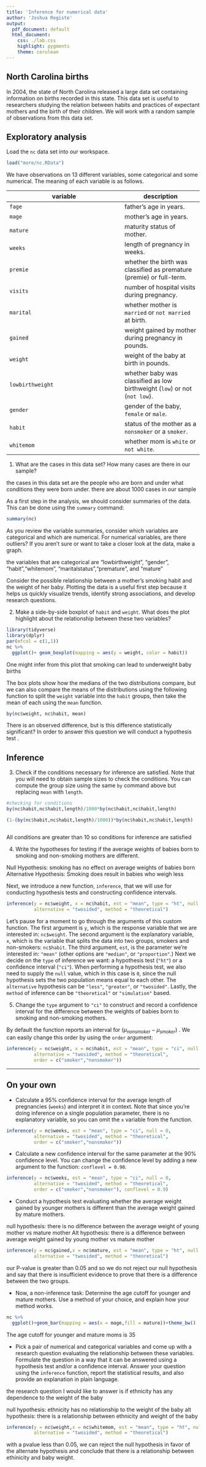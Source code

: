 ```yaml
---
title: 'Inference for numerical data'
author: 'Joshua Registe'
output:
  pdf_document: default
  html_document:
    css: ./lab.css
    highlight: pygments
    theme: cerulean
---
```


## North Carolina births

In 2004, the state of North Carolina released a large data set containing 
information on births recorded in this state. This data set is useful to 
researchers studying the relation between habits and practices of expectant 
mothers and the birth of their children. We will work with a random sample of 
observations from this data set.

## Exploratory analysis

Load the `nc` data set into our workspace.

```r
load("more/nc.RData")

```

We have observations on 13 different variables, some categorical and some 
numerical. The meaning of each variable is as follows.

variable         | description
---------------- | -----------
`fage`           | father's age in years.
`mage`           | mother's age in years.
`mature`         | maturity status of mother.
`weeks`          | length of pregnancy in weeks.
`premie`         | whether the birth was classified as premature (premie) or full-term.
`visits`         | number of hospital visits during pregnancy.
`marital`        | whether mother is `married` or `not married` at birth.
`gained`         | weight gained by mother during pregnancy in pounds.
`weight`         | weight of the baby at birth in pounds.
`lowbirthweight` | whether baby was classified as low birthweight (`low`) or not (`not low`).
`gender`         | gender of the baby, `female` or `male`.
`habit`          | status of the mother as a `nonsmoker` or a `smoker`.
`whitemom`       | whether mom is `white` or `not white`.

1.  What are the cases in this data set? How many cases are there in our sample?

the cases in this data set are the people who are born and under what conditions they were born under.
there are about 1000 cases in our sample

As a first step in the analysis, we should consider summaries of the data. This
can be done using the `summary` command:

```r
summary(nc)
```

As you review the variable summaries, consider which variables are categorical 
and which are numerical. For numerical variables, are there outliers? If you 
aren't sure or want to take a closer look at the data, make a graph.

the variables that are categorical are "lowbirthweight", "gender", "habit","whitemom", "maritalstatus","premature", and "mature"

Consider the possible relationship between a mother's smoking habit and the 
weight of her baby. Plotting the data is a useful first step because it helps 
us quickly visualize trends, identify strong associations, and develop research
questions.

2.  Make a side-by-side boxplot of `habit` and `weight`. What does the plot 
highlight about the relationship between these two variables?

```r
library(tidyverse)
library(dplyr)
par(mfcol = c(1,1))
nc %>% 
  ggplot()+ geom_boxplot(mapping = aes(y = weight, color = habit))
```
One might infer from this plot that smoking can lead to underweight baby births


The box plots show how the medians of the two distributions compare, but we can
also compare the means of the distributions using the following function to 
split the `weight` variable into the `habit` groups, then take the mean of each
using the `mean` function.

```r
by(nc$weight, nc$habit, mean)
```

There is an observed difference, but is this difference statistically 
significant? In order to answer this question we will conduct a hypothesis test
.

## Inference

3.  Check if the conditions necessary for inference are satisfied. Note that 
you will need to obtain sample sizes to check the conditions. You can compute 
the group size using the same `by` command above but replacing `mean` with 
`length`.

```r
#checking for conditions
by(nc$habit,nc$habit,length)/1000*by(nc$habit,nc$habit,length)

(1-(by(nc$habit,nc$habit,length)/1000))*by(nc$habit,nc$habit,length)



```
All conditions are greater than 10 so conditions for inference are satisfied

4.  Write the hypotheses for testing if the average weights of babies born to 
smoking and non-smoking mothers are different.

Null Hypothesis: smoking has no effect on average weights of babies born
Alternative Hypothesis: Smoking does result in babies who weigh less

Next, we introduce a new function, `inference`, that we will use for conducting
hypothesis tests and constructing confidence intervals. 

```r
inference(y = nc$weight, x = nc$habit, est = "mean", type = "ht", null = 0, 
          alternative = "twosided", method = "theoretical")
```

Let's pause for a moment to go through the arguments of this custom function. 
The first argument is `y`, which is the response variable that we are 
interested in: `nc$weight`. The second argument is the explanatory variable, 
`x`, which is the variable that splits the data into two groups, smokers and 
non-smokers: `nc$habit`. The third argument, `est`, is the parameter we're 
interested in: `"mean"` (other options are `"median"`, or `"proportion"`.) Next
we decide on the `type` of inference we want: a hypothesis test (`"ht"`) or a 
confidence interval (`"ci"`). When performing a hypothesis test, we also need 
to supply the `null` value, which in this case is `0`, since the null 
hypothesis sets the two population means equal to each other. The `alternative`
hypothesis can be `"less"`, `"greater"`, or `"twosided"`. Lastly, the `method` 
of inference can be `"theoretical"` or `"simulation"` based.

5.  Change the `type` argument to `"ci"` to construct and record a confidence 
interval for the difference between the weights of babies born to smoking and 
non-smoking mothers.

By default the function reports an interval for ($\mu_{nonsmoker} - \mu_{smoker}$)
. We can easily change this order by using the `order` argument:

```r
inference(y = nc$weight, x = nc$habit, est = "mean", type = "ci", null = 0, 
          alternative = "twosided", method = "theoretical", 
          order = c("smoker","nonsmoker"))
```

* * *

## On your own

-   Calculate a 95% confidence interval for the average length of pregnancies 
(`weeks`) and interpret it in context. Note that since you're doing inference 
on a single population parameter, there is no explanatory variable, so you can 
omit the `x` variable from the function.

```r
inference(y = nc$weeks, est = "mean", type = "ci", null = 0, 
          alternative = "twosided", method = "theoretical", 
          order = c("smoker","nonsmoker"))

```

-   Calculate a new confidence interval for the same parameter at the 90% 
confidence level. You can change the confidence level by adding a new argument 
to the function: `conflevel = 0.90`.

```r
inference(y = nc$weeks, est = "mean", type = "ci", null = 0, 
          alternative = "twosided", method = "theoretical", 
          order = c("smoker","nonsmoker"), conflevel = 0.9)

```

-   Conduct a hypothesis test evaluating whether the average weight gained by 
younger mothers is different than the average weight gained by mature mothers.

null hypothesis: there is no difference between the average weight of young mother vs mature mother
Alt hypothesis: there is a difference between average weight gained by young mother vs mature mother

```r

inference(y = nc$gained,x = nc$mature, est = "mean", type = "ht", null = 0, 
          alternative = "twosided", method = "theoretical")


```
our P-value is greater than 0.05 and so we do not reject our null hypothesis and say that there is insufficient evidence to prove that there is a difference between the two groups.

-   Now, a non-inference task: Determine the age cutoff for younger and mature 
mothers. Use a method of your choice, and explain how your method works.

```r
nc %>% 
  ggplot()+geom_bar(mapping = aes(x = mage,fill = mature))+theme_bw()

```
The age cutoff for younger and mature moms is 35


-   Pick a pair of numerical and categorical variables and come up with a 
research question evaluating the relationship between these variables. 
Formulate the question in a way that it can be answered using a hypothesis test
and/or a confidence interval. Answer your question using the `inference` 
function, report the statistical results, and also provide an explanation in 
plain language.

the research question I would like to answer is if ethnicity has any dependence to the weight of the baby

null hypothesis: ethnicity has no relationship to the weight of the baby
alt hypothesis: there is a relationship between ethnicity and weight of the baby


```r

inference(y = nc$weight,x = nc$whitemom, est = "mean", type = "ht", null = 0, 
          alternative = "twosided", method = "theoretical")


```
with a pvalue less than 0.05, we can reject the null hypothesis in favor of the alternate hypothesis and conclude that there is a relationship between ethinicity and baby weight.


<!-- This is a product of OpenIntro that is released under a Creative Commons Attribution-ShareAlike 3.0 Unported. This lab was written by Mine Çetinkaya-Rundel and Andrew Bray. -->
